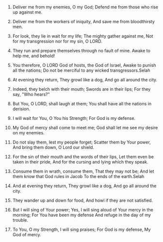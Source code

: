 
1. Deliver me from my enemies, O my God; Defend me from those who rise up against me.

2. Deliver me from the workers of iniquity, And save me from bloodthirsty men.

3. For look, they lie in wait for my life; The mighty gather against me, Not for my transgression nor for my sin, O LORD.

4. They run and prepare themselves through no fault of mine. Awake to help me, and behold!

5. You therefore, O LORD God of hosts, the God of Israel, Awake to punish all the nations; Do not be merciful to any wicked transgressors.Selah

6. At evening they return, They growl like a dog, And go all around the city.

7. Indeed, they belch with their mouth; Swords are in their lips; For they say, "Who hears?"

8. But You, O LORD, shall laugh at them; You shall have all the nations in derision.

9. I will wait for You, O You his Strength; For God is my defense.

10. My God of mercy shall come to meet me; God shall let me see my desire on my enemies.

11. Do not slay them, lest my people forget; Scatter them by Your power, And bring them down, O Lord our shield.

12. For the sin of their mouth and the words of their lips, Let them even be taken in their pride, And for the cursing and lying which they speak.

13. Consume them in wrath, consume them, That they may not be; And let them know that God rules in Jacob To the ends of the earth.Selah

14. And at evening they return, They growl like a dog, And go all around the city.

15. They wander up and down for food, And howl if they are not satisfied.

16. But I will sing of Your power; Yes, I will sing aloud of Your mercy in the morning; For You have been my defense And refuge in the day of my trouble.

17. To You, O my Strength, I will sing praises; For God is my defense, My God of mercy.


